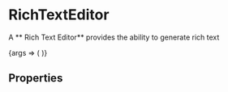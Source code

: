 
<Meta title="Form Components/RichTextEditor" component={RichTextEditorComponent} />

# RichTextEditor
A ** Rich Text Editor** provides the ability to generate rich text

<Canvas>
  <Story name="Example">
    {args => (
      <RichTextEditor label="HTML Editor" {...args} value="<p>Lorem Ipsum</p>" />
    )}
  </Story>
</Canvas>

## Properties
<ArgsTable story="Example" />
